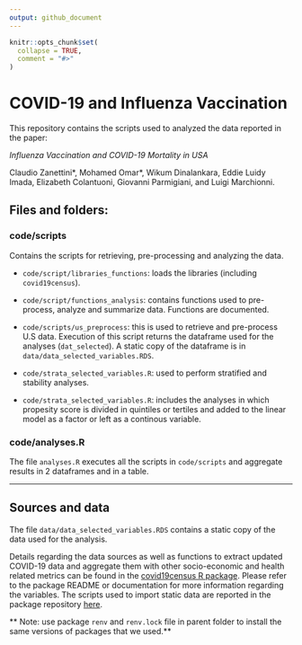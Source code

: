 ```yaml
---
output: github_document
---
```


<!-- README.md is generated from README.Rmd. Please edit that file -->

```r
knitr::opts_chunk$set(
  collapse = TRUE,
  comment = "#>"
)
```

# COVID-19 and Influenza Vaccination 

This repository contains the scripts used to analyzed the data reported in the paper:

*Influenza Vaccination and COVID-19 Mortality in USA* \n

Claudio Zanettini\*, Mohamed Omar\*, Wikum Dinalankara, Eddie Luidy Imada, Elizabeth Colantuoni, Giovanni Parmigiani, and Luigi Marchionni.

## Files and folders:

### code/scripts

Contains the scripts for retrieving, pre-processing and analyzing the data.


* `code/script/libraries_functions`: loads the libraries (including `covid19census`).

* `code/script/functions_analysis`: contains functions used to pre-process, analyze and summarize data. Functions are documented.

* `code/scripts/us_preprocess`: this is used to retrieve and pre-process U.S data. Execution of this script returns the dataframe used for the analyses (`dat_selected`). A static copy of the dataframe is in  `data/data_selected_variables.RDS`.

* `code/strata_selected_variables.R`: used to perform stratified and stability analyses.

* `code/strata_selected_variables.R`: includes the analyses in which propesity score is divided in quintiles or tertiles and added to the linear model as a factor or left as a continous variable.

### code/analyses.R

The file `analyses.R` executes all the scripts in `code/scripts` and aggregate results in 2 dataframes and in a table.

---------------------------------------

## Sources and data

The file `data/data_selected_variables.RDS` contains a static copy of the data used for the analysis.

Details regarding the data sources as well as functions to extract updated COVID-19 data and aggregate them with other socio-economic and health related metrics can be found in the [covid19census R package](https://github.com/c1au6i0/covid19census). Please refer to the package README or documentation for more information regarding the variables. The scripts used to import static data are reported in the package repository [here](https://github.com/c1au6i0/covid19census/data-raw/).


** Note: use package `renv` and `renv.lock` file in parent folder to install the
same versions of packages that we used.**




